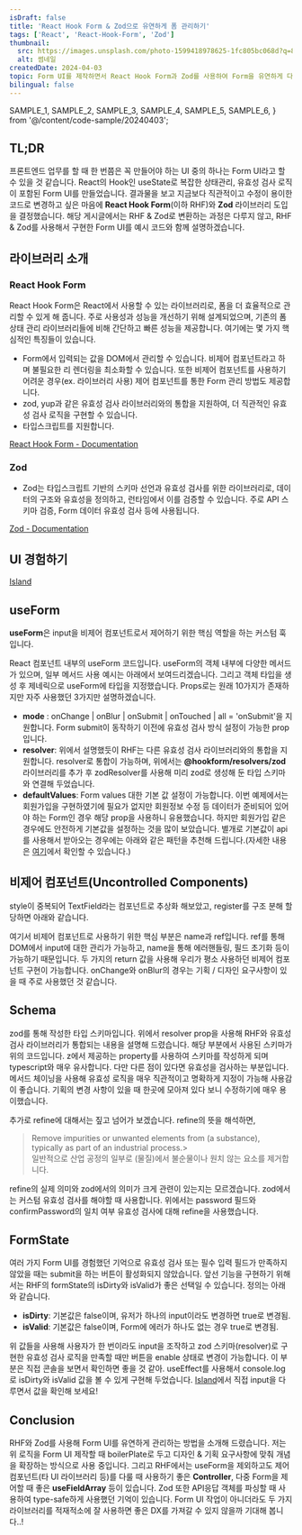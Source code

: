 ```yaml
---
isDraft: false
title: 'React Hook Form & Zod으로 유연하게 폼 관리하기'
tags: ['React', 'React-Hook-Form', 'Zod']
thumbnail:
  src: https://images.unsplash.com/photo-1599418978625-1fc805bc068d?q=80&w=2340&auto=format&fit=crop&ixlib=rb-4.0.3&ixid=M3wxMjA3fDB8MHxwaG90by1wYWdlfHx8fGVufDB8fHx8fA%3D%3D
  alt: 썸네일
createdDate: 2024-04-03
topic: Form UI를 제작하면서 React Hook Form과 Zod를 사용하여 Form을 유연하게 다뤘던 내용을 소개합니다.
bilingual: false
---
```


  SAMPLE_1,
  SAMPLE_2,
  SAMPLE_3,
  SAMPLE_4,
  SAMPLE_5,
  SAMPLE_6,
} from '@/content/code-sample/20240403';

## TL;DR

프론트엔드 업무를 할 때 한 번쯤은 꼭 만들어야 하는 UI 중의 하나는 Form UI라고 할 수 있을 것 같습니다. React의 Hook인 useState로 복잡한 상태관리, 유효성 검사 로직이 포함된 Form UI를 만들었습니다. 결과물을 보고 지금보다 직관적이고 수정이 용이한 코드로 변경하고 싶은 마음에 **React Hook Form**(이하 RHF)와 **Zod** 라이브러리 도입을 결정했습니다. 해당 게시글에서는 RHF & Zod로 변환하는 과정은 다루지 않고, RHF & Zod를 사용해서 구현한 Form UI를 예시 코드와 함께 설명하겠습니다.

## 라이브러리 소개

### React Hook Form

React Hook Form은 React에서 사용할 수 있는 라이브러리로, 폼을 더 효율적으로 관리할 수 있게 해 줍니다. 주로 사용성과 성능을 개선하기 위해 설계되었으며, 기존의 폼 상태 관리 라이브러리들에 비해 간단하고 빠른 성능을 제공합니다. 여기에는 몇 가지 핵심적인 특징들이 있습니다.

- Form에서 입력되는 값을 DOM에서 관리할 수 있습니다. 비제어 컴포넌트라고 하며 불필요한 리 렌더링을 최소화할 수 있습니다. 또한 비제어 컴포넌트를 사용하기 어려운 경우(ex. 라이브러리 사용) 제어 컴포넌트를 통한 Form 관리 방법도 제공합니다.
- zod, yup과 같은 유효성 검사 라이브러리와의 통합을 지원하여, 더 직관적인 유효성 검사 로직을 구현할 수 있습니다.
- 타입스크립트를 지원합니다.

[React Hook Form - Documentation](https://react-hook-form.com)

### Zod

- Zod는 타입스크립트 기반의 스키마 선언과 유효성 검사를 위한 라이브러리로, 데이터의 구조와 유효성을 정의하고, 런타임에서 이를 검증할 수 있습니다. 주로 API 스키마 검증, Form 데이터 유효성 검사 등에 사용됩니다.

[Zod - Documentation](https://zod.dev)

## UI 경험하기

[Island](https://devvoyage.io/lab/react-hook-form-with-zod)

## useForm

**useForm**은 input을 비제어 컴포넌트로서 제어하기 위한 핵심 역할을 하는 커스텀 훅입니다.

<SyntaxHighlighter code={SAMPLE_1} lang="tsx" />

React 컴포넌트 내부의 useForm 코드입니다. useForm의 객체 내부에 다양한 메서드가 있으며, 일부 메서드 사용 예시는 아래에서 보여드리겠습니다. 그리고 객체 타입을 생성 후 제네릭으로 useForm에 타입을 지정했습니다. Props로는 원래 10가지가 존재하지만 자주 사용했던 3가지만 설명하겠습니다.

- **mode** : onChange | onBlur | onSubmit | onTouched | all = 'onSubmit'을 지원합니다. Form submit이 동작하기 이전에 유효성 검사 방식 설정이 가능한 prop입니다.
- **resolver**: 위에서 설명했듯이 RHF는 다른 유효성 검사 라이브러리와의 통합을 지원합니다. resolver로 통합이 가능하며, 위에서는 **@hookform/resolvers/zod** 라이브러리를 추가 후 zodResolver를 사용해 미리 zod로 생성해 둔 타입 스키마와 연결해 두었습니다.
- **defaultValues**: Form values 대한 기본 값 설정이 가능합니다. 이번 예제에서는 회원가입을 구현하였기에 필요가 없지만 회원정보 수정 등 데이터가 준비되어 있어야 하는 Form인 경우 해당 prop을 사용하니 유용했습니다. 하지만 회원가입 같은 경우에도 안전하게 기본값을 설정하는 것을 많이 보았습니다. 별개로 기본값이 api를 사용해서 받아오는 경우에는 아래와 같은 패턴을 추천해 드립니다.(자세한 내용은 [여기](https://react-hook-form.com/docs/useform)에서 확인할 수 있습니다.)

> <SyntaxHighlighter code={SAMPLE_2} lang="tsx" />

## 비제어 컴포넌트(Uncontrolled Components)

<SyntaxHighlighter code={SAMPLE_3} lang="tsx" />

style이 중복되어 TextField라는 컴포넌트로 추상화 해보았고, register를 구조 분해 할당하면 아래와 같습니다.

<SyntaxHighlighter code={SAMPLE_4} lang="tsx" />

여기서 비제어 컴포넌트로 사용하기 위한 핵심 부분은 name과 ref입니다. ref를 통해 DOM에서 input에 대한 관리가 가능하고, name을 통해 에러핸들링, 필드 초기화 등이 가능하기 때문입니다. 두 가지의 return 값을 사용해 우리가 평소 사용하던 비제어 컴포넌트 구현이 가능합니다. onChange와 onBlur의 경우는 기획 / 디자인 요구사항이 있을 때 주로 사용했던 것 같습니다.

## Schema

<SyntaxHighlighter code={SAMPLE_5} lang="tsx" />

zod를 통해 작성한 타입 스키마입니다. 위에서 resolver prop을 사용해 RHF와 유효성 검사 라이브러리가 통합되는 내용을 설명해 드렸습니다. 해당 부분에서 사용된 스키마가 위의 코드입니다. z에서 제공하는 property를 사용하여 스키마를 작성하게 되며 typescript와 매우 유사합니다. 다만 다른 점이 있다면 유효성을 검사하는 부분입니다. 메서드 체이닝을 사용해 유효성 로직을 매우 직관적이고 명확하게 지정이 가능해 사용감이 좋습니다. 기획의 변경 사항이 있을 때 한곳에 모아져 있다 보니 수정하기에 매우 용이했습니다.

추가로 refine에 대해서는 짚고 넘어가 보겠습니다. refine의 뜻을 해석하면,

> Remove impurities or unwanted elements from (a substance), typically as part of an industrial process.> <br/>
> 일반적으로 산업 공정의 일부로 (물질)에서 불순물이나 원치 않는 요소를 제거합니다.

refine의 실제 의미와 zod에서의 의미가 크게 관련이 있는지는 모르겠습니다. zod에서는 커스텀 유효성 검사를 해야할 때 사용합니다. 위에서는 password 필드와 confirmPassword의 일치 여부 유효성 검사에 대해 refine을 사용했습니다.

## FormState

<SyntaxHighlighter code={SAMPLE_6} lang="tsx" />

여러 가지 Form UI를 경험했던 기억으로 유효성 검사 또는 필수 입력 필드가 만족하지 않았을 때는 submit을 하는 버튼이 활성화되지 않았습니다. 앞선 기능을 구현하기 위해서는 RHF의 formState의 isDirty와 isValid가 좋은 선택일 수 있습니다. 정의는 아래와 같습니다.

- **isDirty**: 기본값은 false이며, 유저가 하나의 input이라도 변경하면 true로 변경됨.
- **isValid**: 기본값은 false이며, Form에 에러가 하나도 없는 경우 true로 변경됨.

위 값들을 사용해 사용자가 한 번이라도 input을 조작하고 zod 스키마(resolver)로 구현한 유효성 검사 로직을 만족할 때만 버튼을 enable 상태로 변경이 가능합니다. 이 부분은 직접 콘솔을 보면서 확인하면 좋을 것 같아. useEffect를 사용해서 console.log로 isDirty와 isValid 값을 볼 수 있게 구현해 두었습니다. [Island](https://devvoyage.io/lab/react-hook-form-with-zod)에서 직접 input을 다루면서 값을 확인해 보세요!

## Conclusion

RHF와 Zod를 사용해 Form UI를 유연하게 관리하는 방법을 소개해 드렸습니다. 저는 위 로직을 Form UI 제작할 때 boilerPlate로 두고 디자인 & 기획 요구사항에 맞춰 개념을 확장하는 방식으로 사용 중입니다. 그리고 RHF에서는 useForm을 제외하고도 제어 컴포넌트(타 UI 라이브러리 등)를 다룰 때 사용하기 좋은 **Controller**, 다중 Form을 제어할 때 좋은 **useFieldArray** 등이 있습니다. Zod 또한 API응답 객체를 파싱할 때 사용하여 type-safe하게 사용했던 기억이 있습니다. Form UI 작업이 아니더라도 두 가지 라이브러리를 적재적소에 잘 사용하면 좋은 DX를 가져갈 수 있지 않을까 기대해 봅니다..!
